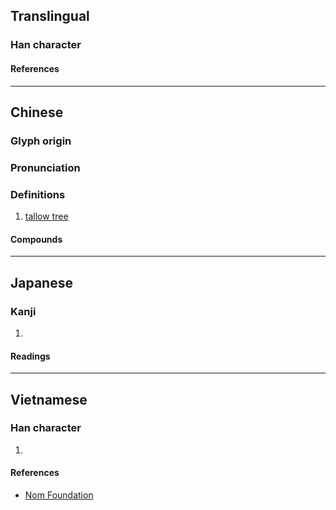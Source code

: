 {{character info/new}}
==Translingual==

===Han character===
{{Han char|rn=75|rad=木|as=06|sn=10|four=|canj=DHX|ids=⿰木臼}}

====References====
{{Han ref|kx=0526.090|dkj=14778|dj=0915.070|hdz=21200.090|uh=6855}}

----

==Chinese==
{{zh-forms}}

===Glyph origin===
{{Han etym}}

===Pronunciation===
{{zh-pron
|m=jiù
|c=kau5
|mc=
|oc=y
|ma=
|cat=n
}}

===Definitions===
{{zh-hanzi}}

# [[tallow tree]]

====Compounds====
{{zh-der|烏桕}}

----

==Japanese==

===Kanji===
{{ja-kanji|grade=|rs=木06}}

# {{defn|lang=ja|sort=木06}}

====Readings====
{{ja-readings
|on=きゅう
|kun=ぶな
}}

----

==Vietnamese==

===Han character===
{{vi-readings|rs=木06|reading=cữu}}

# {{defn|lang=vi|sort=木06}}

====References====
* [http://nomfoundation.org/common/nom_details.php?codepoint=6855 Nom Foundation]